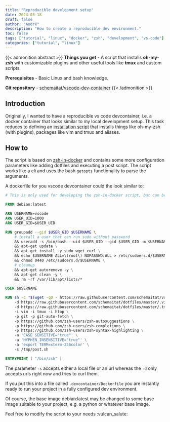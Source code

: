 ```yaml
---
title: "Reproducible development setup"
date: 2024-05-18
draft: false
author: "André"
description: "How to create a reproducible dev environment."
toc: false
tags: ["tutorial", "linux", "docker", "zsh", "development", "vs-code"]
categories: ["tutorial", "linux"]
---
```

{{< admonition abstract >}}
**Things you get**
- A script that installs **oh-my-zsh** with customizable plugins and other useful tools like **tmux** and custom scripts.

**Prerequisites**
- Basic Linux and bash knowledge.

**Git repository**
- [schemaitat/vscode-dev-container](https://github.com/schemaitat/vscode-dev-container)
{{< /admonition >}}

## Introduction
Originally, I wanted to have a reproducible vs code devcontainer, i.e. a docker container that 
looks similar to my local development setup. This task reduces to defining an [installation script
](https://github.com/schemaitat/vscode-dev-container/blob/main/zsh-in-docker.sh) that installs things like oh-my-zsh (with plugins), packages like vim and tmux and aliases.

## How to

The script is based on [zsh-in-docker](https://github.com/deluan/zsh-in-docker) and contains some more configuration parameters like adding dotfiles and executing a post script. The script works like a cli and uses the bash `getopts` functionality to parse the arguments.

A dockerfile for you vscode devcontainer could the look similar to:

```Dockerfile
# This is only used for developing the zsh-in-docker script, but can be used as an example.

FROM debian:latest

ARG USERNAME=vscode
ARG USER_UID=1000
ARG USER_GID=$USER_UID

RUN groupadd --gid $USER_GID $USERNAME \
    # install a user that can run sudo without password
    && useradd -s /bin/bash --uid $USER_UID --gid $USER_GID -m $USERNAME \
    && apt-get update \
    && apt-get install -y sudo wget curl \
    && echo $USERNAME ALL=\(root\) NOPASSWD:ALL > /etc/sudoers.d/$USERNAME \
    && chmod 0440 /etc/sudoers.d/$USERNAME \
    # cleanup
    && apt-get autoremove -y \
    && apt-get clean -y \
    && rm -rf /var/lib/apt/lists/*

USER $USERNAME

RUN sh -c "$(wget -qO - https://raw.githubusercontent.com/schemaitat/vscode-dev-container/main/zsh-in-docker.sh)" -- \\
    -d https://raw.githubusercontent.com/schemaitat/dotfiles/master/.vimrc \
    -d https://raw.githubusercontent.com/schemaitat/dotfiles/master/.tmux.conf \
    -i vim -i tmux -i htop \
    -p git -p git-auto-fetch \
    -p https://github.com/zsh-users/zsh-autosuggestions \
    -p https://github.com/zsh-users/zsh-completions \
    -p https://github.com/zsh-users/zsh-syntax-highlighting \
    -a 'CASE_SENSITIVE="true"' \
    -a 'HYPHEN_INSENSITIVE="true"' \
    -a 'export TERM=xterm-256color' \
    -s /tmp/post.sh

ENTRYPOINT [ "/bin/zsh" ]
```

The parameter `-s` accepts either a local file or an url whereas the `-d` only accepts urls right now and tries to curl them.

If you put this into a file called `.devcontainer/Dockerfile` you are instantly ready to run your project in a fully configured dev environment.

Of course, the base image debian:latest may be changed to some base image suitable to your project, e.g. a python or whatever base image.

Feel free to modify the script to your needs :vulcan_salute: